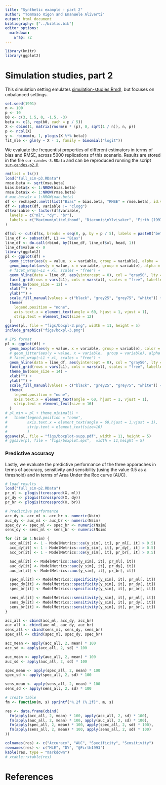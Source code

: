 ```yaml
---
title: "Synthetic example - part 2"
author: "Tommaso Rigon and Emanuele Aliverti"
output: html_document
bibliography: ["../biblio.bib"]
editor_options: 
  markdown: 
    wrap: 72
---
```


```r
library(knitr)
library(ggplot2)
```

# Simulation studies, part 2

This simulation setting emulates [simulation-studies.Rmd](https://github.com/tommasorigon/logistic-bias-reduction/blob/main/HIGH-DIMENSIONAL-SYNTHETIC/simulation-studies.Rmd)), but focuses on unbalanced settings.


```r
set.seed(1991)
n <- 100
p <- 10
b0 <- c(3, 1.5, 0, -1.5, -3)
beta <- c(3, rep(b0, each = p / 5))
X <- cbind(1, matrix(rnorm(n * (p), 0, sqrt(1 / n)), n, p))
p <- ncol(X)
y <- rbinom(n, 1, plogis(X %*% beta))
fit_mle <- glm(y ~ X - 1, family = binomial("logit"))
```

We evaluate the frequentist properties of different estimators in terms of
bias and RMSE, across 5000 replications of this scenario. Results are
stored in the file `sur-candes-3.RData` and can be reproduced running the
script
[`sur-candes-p2.R`](https://github.com/tommasorigon/logistic-bias-reduction/blob/main/HIGH-DIMENSIONAL-SYNTHETIC/sur-candes-p2.R)

```r
rm(list = ls())
load("full_sim-p3.RData")
rmse.beta <- sqrt(mse.beta)
bias.beta$x <- 1:NROW(bias.beta)
rmse.beta$x <- 1:NROW(rmse.beta)
# mae.beta$x = 1:NROW(mae.beta)
df <- reshape2::melt(list("Bias" = bias.beta, "RMSE" = rmse.beta), id.var = "x")
df <- subset(df, variable != "clogg")
df$variable <- factor(df$variable,
  levels = c("ml", "dy", "br"),
  labels = c("Maximum\nlikelihood", "Diaconis\nYlvisaker", "Firth (1993)"), ord = T
)

df$xl <- cut(df$x, breaks = seq(0, p, by = p / 5), labels = paste0("beta==", c("3", "3/2", "0", "-3/2", "-3")))
line_df <- subset(df, L1 == "Bias")
line_df <- do.call(rbind, by(line_df, line_df$xl, head, 1))
line_df$value <- 0
library(ggplot2)
pl <- ggplot(df) +
  geom_jitter(aes(y = value, x = variable, group = variable), alpha = .5) +
  geom_boxplot(aes(y = value, x = variable, group = variable), alpha = .8, color = "gray50") +
  # facet_wrap(~L1 + xl, scales = "free") +
  geom_hline(data = line_df, aes(yintercept = 0), col = "gray50", lty = 3) +
  facet_grid(rows = vars(L1), cols = vars(xl), scales = "free", labeller = label_parsed) +
  theme_bw(base_size = 12) +
  xlab("") +
  ylab("") +
  scale_fill_manual(values = c("black", "grey25", "grey75", "white")) +
  theme(
    legend.position = "none",
    axis.text.x = element_text(angle = 60, hjust = 1, vjust = 1),
    strip.text = element_text(size = 12)
  )
ggsave(pl, file = "figs/boxpl-3.png", width = 11, height = 5)
include_graphics("figs/boxpl-3.png")
```

```r
# EPS format
pl <- ggplot(df) +
  geom_boxplot(aes(y = value, x = variable, group = variable), color = "gray50") +
  # geom_jitter(aes(y = value, x = variable,  group = variable), alpha = .2, color = "gray") +
  # facet_wrap(~L1 + xl, scales = "free") +
  geom_hline(data = line_df, aes(yintercept = 0), col = "gray50", lty = 3) +
  facet_grid(rows = vars(L1), cols = vars(xl), scales = "free", labeller = label_parsed) +
  theme_bw(base_size = 14) +
  xlab("") +
  ylab("") +
  scale_fill_manual(values = c("black", "grey25", "grey75", "white")) +
  theme(
    legend.position = "none",
    axis.text.x = element_text(angle = 60, hjust = 1, vjust = 1),
    strip.text = element_text(size = 16)
  )
# pl_min = pl + theme_minimal() +
#   theme(legend.position = "none",
#         axis.text.x = element_text(angle = 60,hjust = 1,vjust = 1),
#         strip.text = element_text(size=16)
#         )
ggsave(pl, file = "figs/boxplot-supp.pdf", width = 11, height = 5)
# ggsave(pl, file = "figs/boxplot.eps",  width = 11,height = 5)
```

### Predictive accuracy
Lastly, we evaluate the predictive performance of the three apporaches in terms of accuracy, sensitivity and sensibility (using the value $0.5$ as a threshold) and in terms of Area Under the Roc curve (AUC).
```r
# load results
load("full_sim-p2.RData")
pr_ml <- plogis(tcrossprod(X, ml))
pr_dy <- plogis(tcrossprod(X, dy))
pr_br <- plogis(tcrossprod(X, br))

# Predictive performance
acc_dy <- acc_ml <- acc_br <- numeric(Nsim)
auc_dy <- auc_ml <- auc_br <- numeric(Nsim)
spec_dy <- spec_ml <- spec_br <- numeric(Nsim)
sens_dy <- sens_ml <- sens_br <- numeric(Nsim)

for (it in 1:Nsim) {
  acc_ml[it] <- 1 - ModelMetrics::ce(y_sim[, it], pr_ml[, it] > 0.5)
  acc_dy[it] <- 1 - ModelMetrics::ce(y_sim[, it], pr_dy[, it] > 0.5)
  acc_br[it] <- 1 - ModelMetrics::ce(y_sim[, it], pr_br[, it] > 0.5)

  auc_ml[it] <- ModelMetrics::auc(y_sim[, it], pr_ml[, it])
  auc_dy[it] <- ModelMetrics::auc(y_sim[, it], pr_dy[, it])
  auc_br[it] <- ModelMetrics::auc(y_sim[, it], pr_br[, it])

  spec_ml[it] <- ModelMetrics::specificity(y_sim[, it], pr_ml[, it])
  spec_dy[it] <- ModelMetrics::specificity(y_sim[, it], pr_dy[, it])
  spec_br[it] <- ModelMetrics::specificity(y_sim[, it], pr_br[, it])

  sens_ml[it] <- ModelMetrics::sensitivity(y_sim[, it], pr_ml[, it])
  sens_dy[it] <- ModelMetrics::sensitivity(y_sim[, it], pr_dy[, it])
  sens_br[it] <- ModelMetrics::sensitivity(y_sim[, it], pr_br[, it])
}

acc_all <- cbind(acc_ml, acc_dy, acc_br)
auc_all <- cbind(auc_ml, auc_dy, auc_br)
sens_all <- cbind(sens_ml, sens_dy, sens_br)
spec_all <- cbind(spec_ml, spec_dy, spec_br)

acc_mean <- apply(acc_all, 2, mean) * 100
acc_sd <- apply(acc_all, 2, sd) * 100

auc_mean <- apply(auc_all, 2, mean) * 100
auc_sd <- apply(auc_all, 2, sd) * 100

spec_mean <- apply(spec_all, 2, mean) * 100
spec_sd <- apply(spec_all, 2, sd) * 100

sens_mean <- apply(sens_all, 2, mean) * 100
sens_sd <- apply(sens_all, 2, sd) * 100

# create table
fm <- function(m, s) sprintf("%.2f (%.2f)", m, s)

res <- data.frame(cbind(
  fm(apply(acc_all, 2, mean) * 100, apply(acc_all, 2, sd) * 100),
  fm(apply(auc_all, 2, mean) * 100, apply(auc_all, 2, sd) * 100),
  fm(apply(spec_all, 2, mean) * 100, apply(spec_all, 2, sd) * 100),
  fm(apply(sens_all, 2, mean) * 100, apply(sens_all, 2, sd) * 100)
))

colnames(res) <- c("Accuracy", "AUC", "Specificity", "Sensitivity")
rownames(res) <- c("MLE", "DY", "@Firth1993")
kable(res, type = "markdown")
# xtable::xtable(res)
```

# References
